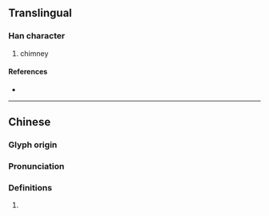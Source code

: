 {{character info}}
{{character info|0x2F91E}}
==Translingual==

===Han character===
{{Han char|rn=86|rad=火|as=11|sn=15|four=96030|canj=FHWP|ids=⿰火悤}}

# chimney

====References====
* {{Han ref|kx=0680.140|dkj=19326|dj=1091.200|hdz=32229.060|uh=719C|ud=29084|bh=E670|bd=58992}}

----

==Chinese==
{{zh-forms}}

===Glyph origin===
{{Han etym}}
{{Han compound|火|悤|c1=s|c2=p|t1=fire|ls=psc}}

===Pronunciation===
{{zh-pron
|m=zǒng
|m-s=
|dg=
|c=cung1,zung2
|c-t=
|g=
|h=pfs=
|j=
|md=
|mn=
|mn-t=
|w=
|x=
|mc=y
|oc=y
|cat=
}}

===Definitions===
{{zh-hanzi}}

# {{rfdef|zh}}